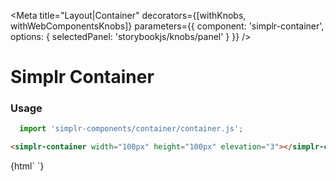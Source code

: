 
<Meta
  title="Layout|Container"
  decorators={[withKnobs, withWebComponentsKnobs]}
  parameters={{ component: 'simplr-container', options: { selectedPanel: 'storybookjs/knobs/panel' } }}
/>

# Simplr Container

### Usage

```js
  import 'simplr-components/container/container.js';
```

```html
<simplr-container width="100px" height="100px" elevation="3"></simplr-container>
```


<Story name="Simplr Container">
  {html`
    <simplr-container width="100px" height="100px" elevation="3"></simplr-container>
  `}
</Story>

<Props of="simplr-container" />
